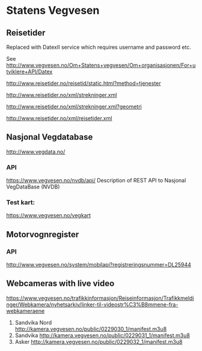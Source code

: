 # Statens Vegvesen
## Reisetider
Replaced with DatexII service which requires username and password etc.

See <http://www.vegvesen.no/Om+Statens+vegvesen/Om+organisasjonen/For+utviklere+API/Datex>

<http://www.reisetider.no/reisetid/static.html?method=tjenester>

<http://www.reisetider.no/xml/strekninger.xml>

<http://www.reisetider.no/xml/strekninger.xml?geometri>

<http://www.reisetider.no/xml/reisetider.xml>

## Nasjonal Vegdatabase
<http://www.vegdata.no/>

### API
<https://www.vegvesen.no/nvdb/api/> Description of REST API to Nasjonal VegDataBase (NVDB)

### Test kart:
<https://www.vegvesen.no/vegkart>

## Motorvognregister
### API
<http://www.vegvesen.no/system/mobilapi?registreringsnummer=DL25944>

## Webcameras with live video
<https://www.vegvesen.no/trafikkinformasjon/Reiseinformasjon/Trafikkmeldinger/Webkamera/nyhetsarkiv/linker-til-videostr%C3%B8mmene-fra-webkameraene>

1. Sandvika Nord <http://kamera.vegvesen.no/public/0229030_1/manifest.m3u8>
2. Sandvika <http://kamera.vegvesen.no/public/0229031_1/manifest.m3u8>
3. Asker <http://kamera.vegvesen.no/public/0229032_1/manifest.m3u8>

